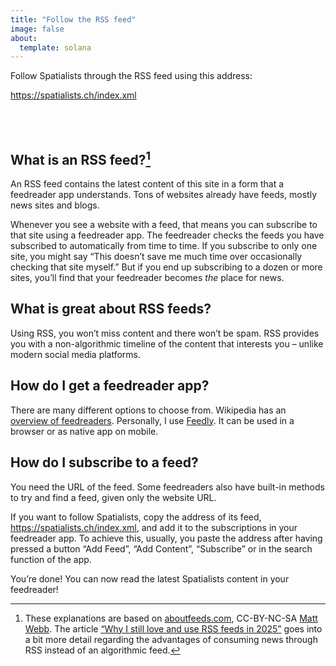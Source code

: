 ```yaml
---
title: "Follow the RSS feed"
image: false
about:
  template: solana
---
```


Follow Spatialists through the RSS feed using this address: 

<https://spatialists.ch/index.xml>

<br><br>

## What is an RSS feed?^[These explanations are based on [aboutfeeds.com](https://aboutfeeds.com), CC-BY-NC-SA [Matt Webb](https://interconnected.org/). The article ["Why I still love and use RSS feeds in 2025"](https://news.itsfoss.com/why-use-rss-feeds/) goes into a bit more detail regarding the advantages of consuming news through RSS instead of an algorithmic feed.]

An RSS feed contains the latest content of this site in a form that a 
feedreader app understands. Tons of websites already have feeds, mostly news 
sites and blogs.

Whenever you see a website with a feed, that means you can subscribe to that 
site using a feedreader app. The feedreader checks the feeds you have 
subscribed to automatically from time to time. If you subscribe to only one 
site, you might say "This doesn’t save me much time over occasionally checking 
that site myself." But if you end up subscribing to a dozen or more sites, 
you’ll find that your feedreader becomes *the* place for news.

## What is great about RSS feeds?

Using RSS, you won’t miss content and there won't be spam. RSS provides you 
with a non-algorithmic timeline of the content that interests you – unlike 
modern social media platforms.

## How do I get a feedreader app?

There are many different options to choose from. Wikipedia has an [overview of 
feedreaders](https://en.wikipedia.org/wiki/Comparison_of_feed_aggregators). 
Personally, I use [Feedly](https://feedly.com). It can be used in a browser or 
as native app on mobile.

## How do I subscribe to a feed?

You need the URL of the feed. Some feedreaders also have built-in methods to 
try and find a feed, given only the website URL. 

If you want to follow Spatialists, copy the address of its feed, 
<https://spatialists.ch/index.xml>, and add it to the subscriptions in your 
feedreader app. To achieve this, usually, you paste the address after having 
pressed a button "Add Feed", "Add Content", "Subscribe" or in the search 
function of the app.

You’re done! You can now read the latest Spatialists content in your feedreader!

